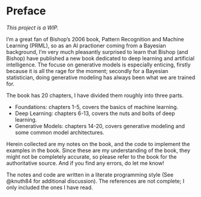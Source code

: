 # Preface {.unnumbered}

*This project is a WIP.*

I'm a great fan of Bishop's 2006 book, Pattern Recognition and Machine Learning (PRML), so as an AI practioner coming from a Bayesian background, I'm very much pleasantly surprised to learn that Bishop (and Bishop) have published a new book dedicated to deep learning and artificial intelligence. The focuse on generative models is especially enticing, firstly because it is all the rage for the moment; secondly for a Bayesian statistician, doing generative modeling has always been what we are trained for.

The book has 20 chapters, I have divided them roughly into three parts.

- Foundations: chapters 1-5, covers the basics of machine learning.
- Deep Learning: chapters 6-13, covers the nuts and bolts of deep learning.
- Generative Models: chapters 14-20, covers generative modeling and some common model architectures.

Herein collected are my notes on the book, and the code to implement the examples in the book. Since these are my understanding of the book, they might not be completely accurate, so please refer to the book for the authoritative source. And if you find any errors, do let me know!

The notes and code are written in a literate programming style (See @knuth84 for additional discussion). The references are not complete; I only included the ones I have read.